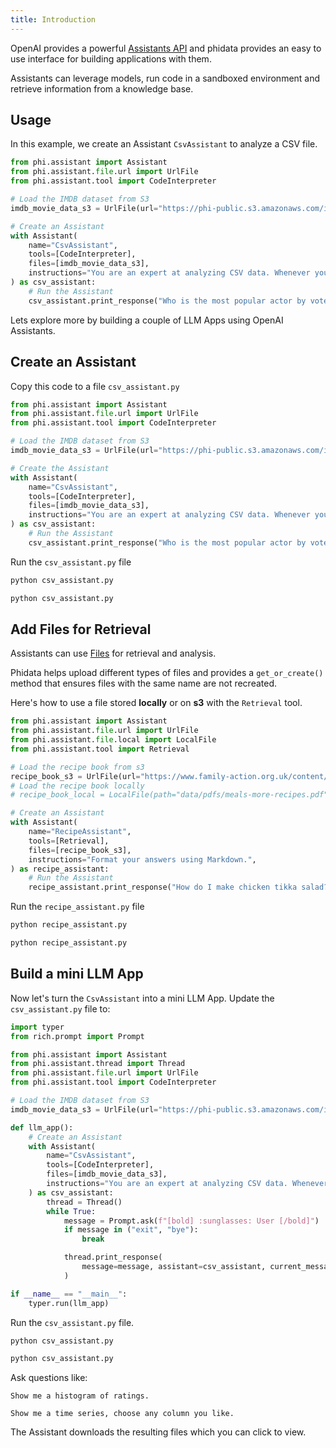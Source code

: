 ```yaml
---
title: Introduction
---
```


OpenAI provides a powerful [Assistants API](https://platform.openai.com/docs/assistants/overview) and phidata provides an easy to use interface for building applications with them.

Assistants can leverage models, run code in a sandboxed environment and retrieve information from a knowledge base.

## Usage

In this example, we create an Assistant `CsvAssistant` to analyze a CSV file.

```python csv_assistant.py
from phi.assistant import Assistant
from phi.assistant.file.url import UrlFile
from phi.assistant.tool import CodeInterpreter

# Load the IMDB dataset from S3
imdb_movie_data_s3 = UrlFile(url="https://phi-public.s3.amazonaws.com/imdb/IMDB-Movie-Data.csv").get_or_create()

# Create an Assistant
with Assistant(
    name="CsvAssistant",
    tools=[CodeInterpreter],
    files=[imdb_movie_data_s3],
    instructions="You are an expert at analyzing CSV data. Whenever you run an analysis, explain each step.",
) as csv_assistant:
    # Run the Assistant
    csv_assistant.print_response("Who is the most popular actor by votes?")
```

Lets explore more by building a couple of LLM Apps using OpenAI Assistants.

<Snippet file="assistant-setup.mdx" />

<Snippet file="assistant-openai-key.mdx" />

## Create an Assistant

Copy this code to a file `csv_assistant.py`

```python csv_assistant.py
from phi.assistant import Assistant
from phi.assistant.file.url import UrlFile
from phi.assistant.tool import CodeInterpreter

# Load the IMDB dataset from S3
imdb_movie_data_s3 = UrlFile(url="https://phi-public.s3.amazonaws.com/imdb/IMDB-Movie-Data.csv").get_or_create()

# Create the Assistant
with Assistant(
    name="CsvAssistant",
    tools=[CodeInterpreter],
    files=[imdb_movie_data_s3],
    instructions="You are an expert at analyzing CSV data. Whenever you run an analysis, explain each step.",
) as csv_assistant:
    # Run the Assistant
    csv_assistant.print_response("Who is the most popular actor by votes?")
```

Run the `csv_assistant.py` file

<CodeGroup>

```bash Mac
python csv_assistant.py
```

```bash Windows
python csv_assistant.py
```

</CodeGroup>

## Add Files for Retrieval

Assistants can use [Files](https://platform.openai.com/docs/api-reference/files) for retrieval and analysis.

Phidata helps upload different types of files and provides a `get_or_create()` method that ensures files with the same name are not recreated.

Here's how to use a file stored **locally** or on **s3** with the `Retrieval` tool.

```python recipe_assistant.py
from phi.assistant import Assistant
from phi.assistant.file.url import UrlFile
from phi.assistant.file.local import LocalFile
from phi.assistant.tool import Retrieval

# Load the recipe book from s3
recipe_book_s3 = UrlFile(url="https://www.family-action.org.uk/content/uploads/2019/07/meals-more-recipes.pdf").get_or_create()
# Load the recipe book locally
# recipe_book_local = LocalFile(path="data/pdfs/meals-more-recipes.pdf").get_or_create()

# Create an Assistant
with Assistant(
    name="RecipeAssistant",
    tools=[Retrieval],
    files=[recipe_book_s3],
    instructions="Format your answers using Markdown.",
) as recipe_assistant:
    # Run the Assistant
    recipe_assistant.print_response("How do I make chicken tikka salad?", markdown=True)
```

Run the `recipe_assistant.py` file

<CodeGroup>

```bash Mac
python recipe_assistant.py
```

```bash Windows
python recipe_assistant.py
```

</CodeGroup>

## Build a mini LLM App

Now let's turn the `CsvAssistant` into a mini LLM App. Update the `csv_assistant.py` file to:

```python csv_assistant.py
import typer
from rich.prompt import Prompt

from phi.assistant import Assistant
from phi.assistant.thread import Thread
from phi.assistant.file.url import UrlFile
from phi.assistant.tool import CodeInterpreter

# Load the IMDB dataset from S3
imdb_movie_data_s3 = UrlFile(url="https://phi-public.s3.amazonaws.com/imdb/IMDB-Movie-Data.csv").get_or_create()

def llm_app():
    # Create an Assistant
    with Assistant(
        name="CsvAssistant",
        tools=[CodeInterpreter],
        files=[imdb_movie_data_s3],
        instructions="You are an expert at analyzing CSV data. Whenever you run an analysis, explain each step.",
    ) as csv_assistant:
        thread = Thread()
        while True:
            message = Prompt.ask(f"[bold] :sunglasses: User [/bold]")
            if message in ("exit", "bye"):
                break

            thread.print_response(
                message=message, assistant=csv_assistant, current_message_only=True
            )

if __name__ == "__main__":
    typer.run(llm_app)
```

Run the `csv_assistant.py` file.

<CodeGroup>

```bash Mac
python csv_assistant.py
```

```bash Windows
python csv_assistant.py
```

</CodeGroup>

Ask questions like:

```
Show me a histogram of ratings.
```

```
Show me a time series, choose any column you like.
```

The Assistant downloads the resulting files which you can click to view.

<Snippet file="discord.mdx" />
